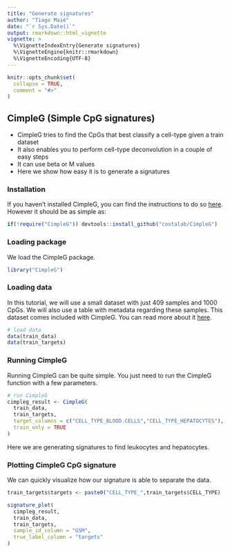 ```yaml
---
title: "Generate signatures"
author: "Tiago Maié"
date: "`r Sys.Date()`"
output: rmarkdown::html_vignette
vignette: >
  %\VignetteIndexEntry{Generate signatures}
  %\VignetteEngine{knitr::rmarkdown}
  %\VignetteEncoding{UTF-8}
---
```




```r
knitr::opts_chunk$set(
  collapse = TRUE,
  comment = "#>"
)
```

## CimpleG (Simple CpG signatures)

* CimpleG tries to find the CpGs that best classify a cell-type given a train dataset
* It also enables you to perform cell-type deconvolution in a couple of easy steps
* It can use beta or M values
* Here we show how easy it is to generate a signatures

### Installation

If you haven't installed CimpleG, you can find the instructions to do so [here](https://costalab.github.io/CimpleG/#installation).
However it should be as simple as:

```r
if(!require("CimpleG")) devtools::install_github("costalab/CimpleG")
```

### Loading package

We load the CimpleG package.

```r
library("CimpleG")
```

### Loading data

In this tutorial, we will use a small dataset with just 409 samples and 1000 CpGs.
We will also use a table with metadata regarding these samples.
This dataset comes included with CimpleG. You can read more about it [here]().

```r
# load data
data(train_data)
data(train_targets)
```

### Running CimpleG

Running CimpleG can be quite simple. You just need to run the CimpleG function with a few parameters.

```r
# run CimpleG
cimpleg_result <- CimpleG(
  train_data,
  train_targets,
  target_columns = c("CELL_TYPE_BLOOD.CELLS","CELL_TYPE_HEPATOCYTES"),
  train_only = TRUE
)
```

Here we are generating signatures to find leukocytes and hepatocytes.

### Plotting CimpleG CpG signature
We can quickly visualize how our signature is able to separate the data.

```r
train_targets$targets <- paste0("CELL_TYPE_",train_targets$CELL_TYPE)

signature_plot(
  cimpleg_result,
  train_data,
  train_targets,
  sample_id_column = "GSM",
  true_label_column = "targets"
)
```




